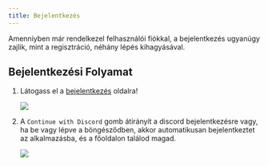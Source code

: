 ```yaml
---
title: Bejelentkezés
---
```



Amenniyben már rendelkezel felhasználói fiókkal, a bejelentkezés ugyanúgy zajlik, mint a regisztráció, néhány lépés kihagyásával.

## Bejelentkezési Folyamat

<Steps>

1. Látogass el a [bejelentkezés](https://fxtelekom.org/login) oldalra!

	![](./src/assets/login.png)

2. A `Continue with Discord` gomb átirányít a discord bejelentkezésre vagy, ha be vagy lépve a böngésződben, akkor automatikusan bejelentkeztet az alkalmazásba, és a főoldalon találod magad.

	![](./src/assets/dashboard.png)

</Steps>
